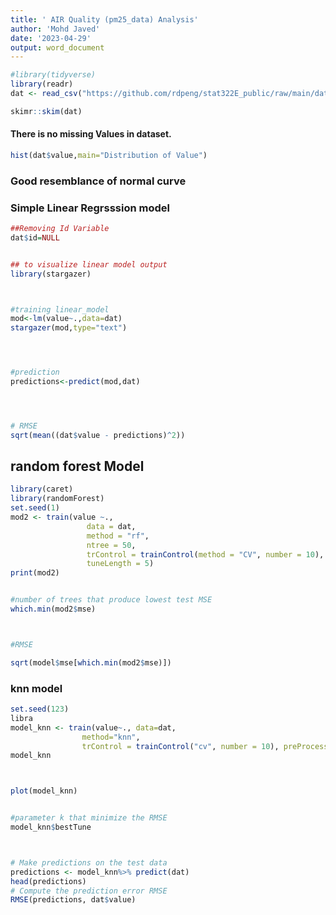 ---
title: ' AIR Quality (pm25_data) Analysis'
author: 'Mohd Javed'
date: '2023-04-29'
output: word_document
---
```{r}
#library(tidyverse)
library(readr)
dat <- read_csv("https://github.com/rdpeng/stat322E_public/raw/main/data/pm25_data.csv.gz")
```


```{r}
skimr::skim(dat)
```

#### There is no missing Values in dataset.




```{r}
hist(dat$value,main="Distribution of Value")
```

### Good resemblance of normal curve




### Simple Linear Regrsssion model




```{r}
##Removing Id Variable
dat$id=NULL


## to visualize linear model output
library(stargazer)



#training linear_model
mod<-lm(value~.,data=dat)
stargazer(mod,type="text")




#prediction
predictions<-predict(mod,dat)




# RMSE
sqrt(mean((dat$value - predictions)^2))


```




## random forest Model

```{r}
library(caret)
library(randomForest)
set.seed(1)
mod2 <- train(value ~., 
                 data = dat, 
                 method = "rf", 
                 ntree = 50,
                 trControl = trainControl(method = "CV", number = 10),
                 tuneLength = 5)
print(mod2)


#number of trees that produce lowest test MSE
which.min(mod2$mse)



#RMSE

sqrt(model$mse[which.min(mod2$mse)]) 
```



### knn model


```{r}
set.seed(123)
libra
model_knn <- train(value~., data=dat,
                method="knn",
                trControl = trainControl("cv", number = 10), preProcess = c("center","scale"), tuneLength = 10)
model_knn



plot(model_knn)


#parameter k that minimize the RMSE
model_knn$bestTune



# Make predictions on the test data
predictions <- model_knn%>% predict(dat)
head(predictions)
# Compute the prediction error RMSE
RMSE(predictions, dat$value)
```





